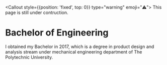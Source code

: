 
<Callout style={{position: 'fixed', top: 0}} type="warning" emoji="⚠️">
  This page is still under contruction.
</Callout>

# Bachelor of Engineering

I obtained my Bachelor in 2017, which is a degree in product design and analysis stream under mechanical engineering department of The Polytechnic University.